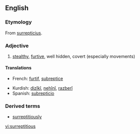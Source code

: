 ==English==
===Etymology===
From {{L.}} [[surrepticius]].
===Adjective===
{{en-adj}}
#[[stealth]]y, [[furtive]], well hidden, covert (especially movements)

====Translations====
{{top}}
*French: [[furtif]], [[subreptice]]
{{mid}}
*Kurdish: [[dizîkî]], [[nehînî]], [[razberî]]
*Spanish: [[subrepticio]]
{{bottom}}

===Derived terms===
*[[surreptitiously]]

[[vi:surreptitious]]